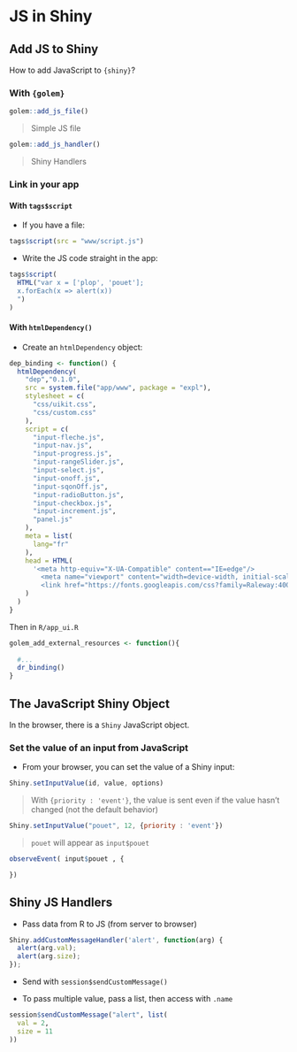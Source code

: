 # JS in Shiny

## Add JS to Shiny

How to add JavaScript to `{shiny}`?

### With `{golem}`

```r
golem::add_js_file()
```

> Simple JS file

```r
golem::add_js_handler()
```

> Shiny Handlers

### Link in your app

#### With `tags$script`

+ If you have a file:

```r
tags$script(src = "www/script.js")
```

+ Write the JS code straight in the app:

```r
tags$script(
  HTML("var x = ['plop', 'pouet'];
  x.forEach(x => alert(x))
  ")
)
```

#### With `htmlDependency()`

+ Create an `htmlDependency` object:

```r
dep_binding <- function() {
  htmlDependency(
    "dep","0.1.0",
    src = system.file("app/www", package = "expl"),
    stylesheet = c(
      "css/uikit.css",
      "css/custom.css"
    ),
    script = c(
      "input-fleche.js",
      "input-nav.js",
      "input-progress.js",
      "input-rangeSlider.js", 
      "input-select.js",
      "input-onoff.js", 
      "input-sqonOff.js", 
      "input-radioButton.js",
      "input-checkbox.js",
      "input-increment.js",
      "panel.js"
    ), 
    meta = list(
      lang="fr"
    ),
    head = HTML(
      '<meta http-equiv="X-UA-Compatible" content=="IE=edge"/>
        <meta name="viewport" content="width=device-width, initial-scale=1">
        <link href="https://fonts.googleapis.com/css?family=Raleway:400,600,700|Roboto+Slab:300,400,700" rel="stylesheet"> '
    )
  )
}

```

Then in `R/app_ui.R`

```r
golem_add_external_resources <- function(){
  
  #...
  dr_binding()
}
```

## The JavaScript Shiny Object 

In the browser, there is a `Shiny` JavaScript object.

### Set the value of an input from JavaScript

+ From your browser, you can set the value of a Shiny input:

```js
Shiny.setInputValue(id, value, options)
```

> With `{priority : 'event'}`, the value is sent even if the value hasn't changed (not the default behavior)

```js
Shiny.setInputValue("pouet", 12, {priority : 'event'})
```

> `pouet` will appear as `input$pouet`

```r
observeEvent( input$pouet , {

})
```


## Shiny JS Handlers

+ Pass data from R to JS (from server to browser)

```js
Shiny.addCustomMessageHandler('alert', function(arg) {
  alert(arg.val);
  alert(arg.size);
});
```

+ Send with `session$sendCustomMessage()`

+ To pass multiple value, pass a list, then access with `.name`

```r
session$sendCustomMessage("alert", list(
  val = 2, 
  size = 11
))
```

